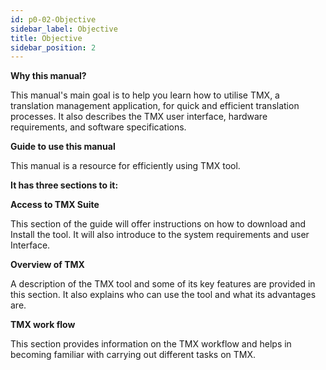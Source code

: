 ```yaml
---
id: p0-02-Objective
sidebar_label: Objective
title: Objective
sidebar_position: 2
---
```


**Why this manual?**

This manual's main goal is to help you learn how to utilise TMX, a translation management application, for quick and efficient translation processes. It also describes the TMX user interface, hardware requirements, and software specifications.

**Guide to use this manual**

This manual is a resource for efficiently using TMX tool.

**It has three sections to it:**

**Access to TMX Suite**

This section of the guide will offer instructions on how to download and Install the tool. It will also introduce to the system requirements and user Interface.

**Overview of TMX**

A description of the TMX tool and some of its key features are provided in this section. It also explains who can use the tool and what its advantages are.

**TMX work flow**

This section provides information on the TMX workflow and helps in becoming familiar with carrying out different tasks on TMX.
